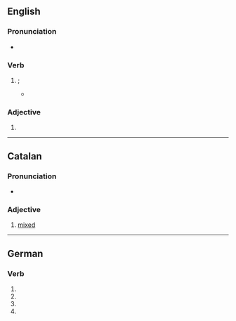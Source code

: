 ==English==

===Pronunciation===
* {{rhymes|ɪkst|lang=en}}

===Verb===
{{head|en|verb form}}

# {{en-past of|mix|nodot=1}}; {{archaic spelling of|mixed|lang=en|nocap=1}}
#* {{quote-book|lang=en|author=[[w:Samuel Butler (poet)|Samuel Butler]]|title=[[s:Hudibras|Hudibras]]|year=1859
|page=14|passage=The upper part thereof was whey, / The nether orange, '''mixt''' with grey.}}

===Adjective===
{{en-adj}}

# {{archaic spelling of|mixed|lang=en}}

----

==Catalan==

===Pronunciation===
* {{ca-IPA}}

===Adjective===
{{ca-adj}}

# [[mixed]]

----

==German==

===Verb===
{{head|de|verb form}}

# {{de-verb form of|mixen|2|s|g}}
# {{de-verb form of|mixen|2|p|g}}
# {{de-verb form of|mixen|3|s|g}}
# {{de-verb form of|mixen|i|p}}
